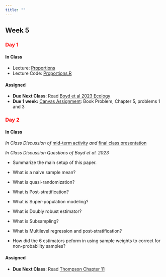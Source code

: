 ```yaml
---
title: ""
---
```


## Week 5

### [Day 1]{style="color:red;"}

#### **In Class**

- Lecture: <a href="/FW552/Proportions.qmd">Proportions</a> 
- Lecture Code: <a href="/FW552/Proportions.R">Proportions.R</a>


#### **Assigned**

- **Due Next Class**: Read <a href="/readings552/Boyd et al 2023 Ecology.pdf">Boyd et al 2023 Ecology </a>
- **Due 1 week:** [Canvas Assignment](https://colostate.instructure.com/courses/212614/assignments/2821522): Book Problem, Chapter 5, problems 1 and 3

### [Day 2]{style="color:red;"}

#### **In Class**

*In Class Discussion of* [mid-term activity](https://bgerber123.github.io/FW552/Syllabus.html#mid-term-activity) *and* [final class presentation](https://bgerber123.github.io/FW552/Syllabus.html#student-presentations)

*In Class Discussion Questions of Boyd et al. 2023*

- Summarize the main setup of this paper.
 
- What is a naive sample mean?

- What is quasi-randomization?
 
- What is Post-stratification?

- What is Super-population modeling?

- What is Doubly robust estimator?

- What is Subsampling?

- What is Multilevel regression and post-stratification?

- How did the 6 estimators peform in using sample weights to correct for non-probability samples?

#### **Assigned** 

- **Due Next Class**: Read <a href="/readings552/Sampling - 2012 - Thompson.pdf">Thompson Chapter 11 </a> 